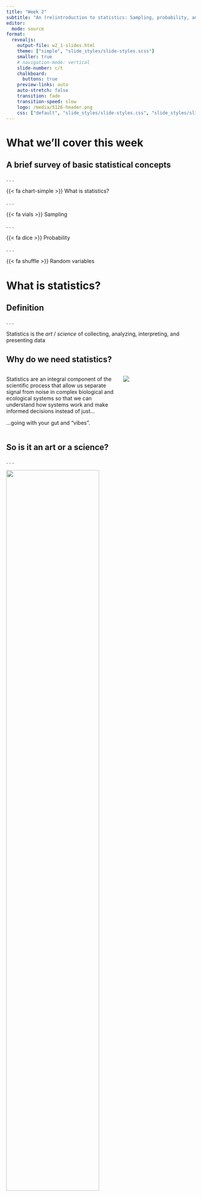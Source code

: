 ```yaml
---
title: "Week 2"
subtitle: "An (re)introduction to statistics: Sampling, probability, and random variables"
editor:
  mode: source
format:
  revealjs: 
    output-file: w2_1-slides.html
    theme: ["simple", "slide_styles/slide-styles.scss"]
    smaller: true
    # navigation-mode: vertical
    slide-number: c/t
    chalkboard: 
      buttons: true
    preview-links: auto
    auto-stretch: false
    transition: fade
    transition-speed: slow
    logo: /media/5126-header.png
    css: ["default", "slide_styles/slide-styles.css", "slide_styles/slide-styles.scss"]
---
```


# What we'll cover this week

## A brief survey of basic statistical concepts

. . .

::: box-1-list
[{{< fa chart-simple >}}]{.margin-1} What is statistics?
:::

. . .

::: box-1-list
[{{< fa vials >}}]{.margin-1} Sampling
:::

. . .

::: box-1-list
[{{< fa dice >}}]{.margin-1} Probability
:::

. . .

::: box-1-list
[{{< fa shuffle >}}]{.margin-1} Random variables
:::

# What is statistics?

## Definition

. . .

::: box-6-list
Statistics is the *art* / *science* of collecting, analyzing, interpreting, and presenting data
:::

## Why do we need statistics?

::::: columns
::: {.column width="60%"}
Statistics are an integral component of the scientific process that allow us separate signal from noise in complex biological and ecological systems so that we can understand how systems work and make informed decisions instead of just...</br>

...going with your gut and "vibes".
:::

::: {.column width="40%"}
![](https://media0.giphy.com/media/v1.Y2lkPTc5MGI3NjExMHllNzA4em9qejRlbGN5cWR1OGNoaHY4eGxpZ2RjcDFibjhsaHp1diZlcD12MV9pbnRlcm5hbF9naWZfYnlfaWQmY3Q9Zw/yIh6EVwpd2VJ6NbNNY/giphy.gif)
:::
:::::

## So is it an art or a science?

. . .

![](slide_media/w2/confounding_variables_2x.png){width="70%" fig-align="center"}

. . .

::: callout-tip
The art/science of designing and conducting a good experiment or observational study makes the art/science of doing statistics far easier.
:::

# Sampling

## Population vs. sample

. . .

::: box-6-list
A [population]{.highlight-tomato} is a whole set/group of individuals/objects which we are interested in studying. I.e. the complete set of all possible observations (finite or infinite)
:::

[<i class="fa-solid fa-turn-up fa-rotate-90"></i> All plants of species X, all lakes in Minnesota]{.indented-text}

. . .

::: box-6-list
A [sample]{.highlight-tomato} is a representative subset of the population that we actually observe in order to learn about the population
:::

[<i class="fa-solid fa-turn-up fa-rotate-90"></i> 100 plants of species X at 25 sites, 50 random lakes in Minnesota]{.indented-text}

## Population vs. sample

We use different symbols/notation for the same parameters depending on whether we're referring to the [population]{.highlight-tomato} or to the [sample]{.highlight-tomato}

[<i class="fa-solid fa-turn-up fa-rotate-90"></i> Mean:]{.indented-text}[$\mu$]{.med-text} (population) vs [$\bar{x}$]{.med-text} (sample)

[<i class="fa-solid fa-turn-up fa-rotate-90"></i> Variance:]{.indented-text}[$\sigma^2$]{.med-text} (population) vs [$s^2$]{.med-text} (sample)

## The three primary realms of statistics

. . .

::: box-6-list
Descriptive statistics
:::

::: box-6-list
Probability
:::

::: box-6-list
Inferential statistics
:::

. . .

Together, these elements are used to make [inferences]{.highlight-tomato} about a collection of data and address specific hypotheses

## Realms of statistics

### Descriptive statistics

::: box-6-list
Displaying and summarizing the main features of data in a sample
:::

[<i class="fa-solid fa-turn-up fa-rotate-90"></i> e.g., `mean`, `median`, `mode`, `max`, `min`]{.indented-text}

## Realms of statistics

### Probability: the foundation of statistics

Given a population, understand the uncertainty associated with taking a sample taken from the population

Probability is the mathematics of chance and randomness. Properties of a population are assumed as known and questions about a sample are posed and answered. The approach is [deductive]{.highlight-tomato} (general {{< fa arrow-right >}} specific)

## Realms of statistics

### Inferential statistics

Given a sample, learn methods to draw conclusions about a population while taking into account uncertainties in the sample.

In inferential statistics, properties of a sample are available and conclusions about the population are drawn based on the sample. The approach is [inductive]{.highlight-tomato} (specific {{< fa arrow-right >}} general)

## Discussion questions {{< fa comments >}}

Pair up and have a quick chat (2-3 minutes) about the following questions. We'll then discuss as a larger group.

. . .

::: box-6-list
[{{< fa question >}}]{.margin-1} Are statistics always *necessary* for population-level inferences?
:::

. . .

::: box-6-list
[{{< fa question >}}]{.margin-1} Can you think of situations where sampling is *needed* for inference?
:::

. . .

::: box-6-list
[{{< fa question >}}]{.margin-1} How can we be sure our sampling schemes are *representative* of the population?
:::

## Bias {{< fa scale-unbalanced >}}

::: box-6-list
Bias is an extremely important concept in science and statistics: it is a type of [systematic]{.highlight-tomato} error (as opposed to random error) that can impact:
:::

. . .

[<i class="fa-solid fa-turn-up fa-rotate-90"></i> Study design (e.g., improper design of experiment)]{.indented-text}

[<i class="fa-solid fa-turn-up fa-rotate-90"></i> Data collection (e.g., sampling from only one side of a field)]{.indented-text}

[<i class="fa-solid fa-turn-up fa-rotate-90"></i> Statistical analyses (e.g., improperly accounting for confounding variables)]{.indented-text}

. . .

Collectively, bias impacts our interpretation of our research and threatens the scientific enterprise writ large. It's super important that we attempt to control or account for as many potential sources of bias as possible.

In this course, one of our objectives is to account for the impact of *space* and *time* as a source of bias in our data.

# Probability

## Probability is the foundation of statistics

::: box-6-list
The concept of probability is central to all statistical methods & sub-disciplines. Here, we define it as [the likely outcome of an event of which we are unsure]{.highlight-tomato} (e.g., a coin toss)
:::

. . .

$$ Probability = \frac{n\:outcomes}{n\:trials} $$

. . .

$$ 0 ≤ P ≤ 1 $$

. . .

Uncertainty arises because of natural (i.e., *random*) variation in the world we live in

## Some key terms that we need to know

::: box-6-list
Reminder, probability is defined as [the likely outcome of an event of which we are unsure]{.highlight-tomato}. To measure probability, we need to consider...
:::

. . .

::: indented-text
<i class="fa-solid fa-turn-up fa-rotate-90"></i> [Events]{.highlight-tomato}: a simple process with a well-defined beginning and end
:::

. . .

::: indented-text
<i class="fa-solid fa-turn-up fa-rotate-90"></i> [Outcomes]{.highlight-tomato}: the result of an event. Defining ecological outcomes can be tricky
:::

. . .

::: indented-text
<i class="fa-solid fa-turn-up fa-rotate-90"></i> [Discrete outcomes]{.highlight-tomato}: outcome assigned a positive integer (e.g., live = 1, dead = 0)
:::

. . .

::: indented-text
<i class="fa-solid fa-turn-up fa-rotate-90"></i> [Sample space]{.highlight-tomato}: The set formed from all of the possible outcomes
:::

. . .

::: indented-text
<i class="fa-solid fa-turn-up fa-rotate-90"></i> [Trials]{.highlight-tomato}: a single event, from start to finish, ending in an outcome
:::

. . .

::: indented-text
<i class="fa-solid fa-turn-up fa-rotate-90"></i> [Replicates]{.highlight-tomato}: a single trial
:::

. . .

::: indented-text
<i class="fa-solid fa-turn-up fa-rotate-90"></i> [Experiments]{.highlight-tomato}: a collection of trials
:::

# Random variables

## Neither random, nor variable...🙄

::: box-6-list
A [variable]{.highlight-tomato} is the actual property measured by individual observations in a trial (e.g., length, pH, fitness)
:::

. . .

::: box-6-list
A [random variable]{.highlight-tomato} is a variable whose values are not known before a sample is taken — a variable that depends on the outcome of a chance situation.
:::

. . .

::: indented-text
<i class="fa-solid fa-turn-up fa-rotate-90"></i> Mathematically, it's a rule or a function that assigns a numerical value to each possible outcome of an experiment in the sample space.
:::

## Types of random variables

**There are two primary types of random variables**

::: box-6-list
A [*discrete* random variable]{.highlight-tomato} are characterized by a finite number of possible values (e.g., $y_1, .... y_n$).
:::

. . . 

::: indented-text
<i class="fa-solid fa-turn-up fa-rotate-90"></i> Examples include presence/absence of a species, number of offspring, number of seeds germinating

:::

. . . 

::: box-6-list
A [*continuous* random variable]{.highlight-tomato} are those that take on any value in a smooth interval.
:::

. . . 

::: indented-text
<i class="fa-solid fa-turn-up fa-rotate-90"></i> Examples include mass of an insect, leaf area consumed, dissolved oxygen content in water sample
:::

## Types of random variables
::: box-6-list
All random variables can be characterized by a [probability distribution]{.highlight-tomato}
:::

. . . 

::: indented-text
<i class="fa-solid fa-turn-up fa-rotate-90"></i> Area under a probability distribution always sums to 1
:::

. . . 

::: indented-text
<i class="fa-solid fa-turn-up fa-rotate-90"></i> Ecological data can be described by many common probability distributions (we'll get into this in the next lecture)
:::

. . . 

::: indented-text
<i class="fa-solid fa-turn-up fa-rotate-90"></i> Pretty much every statistical test we do depends on an assumption of data fitting a specific probability distribution (most commonly, the Normal or Gaussian distribution)
:::

. . . 

::: indented-text
<i class="fa-solid fa-turn-up fa-rotate-90"></i> Data that don't fit must be *transformed* or modeled using different approaches (e.g., generalized linear models)
:::

## Characterizing the expectation of RV probability distribution
::: box-6-list
Rarely do we need to know the entire distribution, but rather we want to characterize the [expectation]{.highlight-tomato} (i.e., most typical value) and the [variance]{.highlight-tomato}
:::

::: indented-text
<i class="fa-solid fa-turn-up fa-rotate-90"></i> Expectation of a random variable $Y$ is the population mean of the probability distribution of $Y$. 
:::

::: indented-text
<i class="fa-solid fa-turn-up fa-rotate-90"></i> Denoted as $E(Y)\:or\:\mu_Y$ 
:::

## Characterizing the variance of RV probability distribution
::: box-6-list
Rarely do we need to know the entire distribution, but rather we want to characterize the [expectation]{.highlight-tomato} (i.e., most typical value) and the [variance]{.highlight-tomato}
:::

. . . 

::: indented-text
<i class="fa-solid fa-turn-up fa-rotate-90"></i> Variance of a random variable $Y$ measures the population spread/variability of the probability distribution of $Y$. 
:::

. . . 

::: indented-text
<i class="fa-solid fa-turn-up fa-rotate-90"></i> Can be thought of as amount $Y$ deviates from the expectation $mu_Y$
:::

. . . 

::: indented-text
<i class="fa-solid fa-turn-up fa-rotate-90"></i> Denoted as $Var(Y)\:or\:\sigma^2_Y$ 
:::

. . . 

::: indented-text
<i class="fa-solid fa-turn-up fa-rotate-90"></i> Standard deviation is simply the square root of the variance: 
:::

$$\sigma^2_Y = \sqrt{Var(Y)}$$

## Independence of random variables
::: box-6-list
Two random variables $X$ and $Y$ are [*independent*]{.highlight-tomato} if knowledge of the value of one has no effect on the probability of the other.
:::

. . . 

::: indented-text
<i class="fa-solid fa-turn-up fa-rotate-90"></i> For example, the size and weight of a moose are probably not independent!
:::